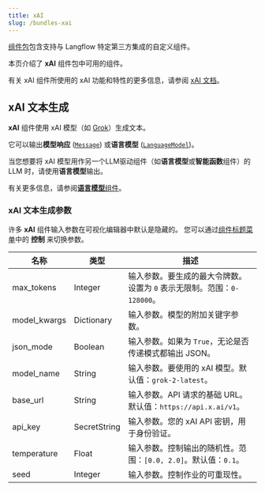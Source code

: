 ```yaml
---
title: xAI
slug: /bundles-xai
---
```



[组件包](/components-bundle-components)包含支持与 Langflow 特定第三方集成的自定义组件。

本页介绍了 **xAI** 组件包中可用的组件。

有关 xAI 组件所使用的 xAI 功能和特性的更多信息，请参阅 [xAI 文档](https://x.ai/)。

## xAI 文本生成

**xAI** 组件使用 xAI 模型（如 [Grok](https://x.ai/grok)）生成文本。

它可以输出**模型响应** ([`Message`](/data-types#message)) 或**语言模型** ([`LanguageModel`](/data-types#languagemodel))。

当您想要将 xAI 模型用作另一个LLM驱动组件（如**语言模型**或**智能函数**组件）的 LLM 时，请使用**语言模型**输出。

有关更多信息，请参阅[**语言模型**组件](/components-models)。

### xAI 文本生成参数

许多 **xAI** 组件输入参数在可视化编辑器中默认是隐藏的。
您可以通过[组件标题菜单](/concepts-components#component-menus)中的 <Icon name="SlidersHorizontal" aria-hidden="true"/> **控制** 来切换参数。

| 名称 | 类型 | 描述 |
|------|------|-------------|
| max_tokens | Integer | 输入参数。要生成的最大令牌数。设置为 `0` 表示无限制。范围：`0-128000`。 |
| model_kwargs | Dictionary | 输入参数。模型的附加关键字参数。 |
| json_mode | Boolean | 输入参数。如果为 `True`，无论是否传递模式都输出 JSON。 |
| model_name | String | 输入参数。要使用的 xAI 模型。默认值：`grok-2-latest`。 |
| base_url | String | 输入参数。API 请求的基础 URL。默认值：`https://api.x.ai/v1`。 |
| api_key | SecretString | 输入参数。您的 xAI API 密钥，用于身份验证。 |
| temperature | Float | 输入参数。控制输出的随机性。范围：`[0.0, 2.0]`。默认值：`0.1`。 |
| seed | Integer | 输入参数。控制作业的可重现性。 |